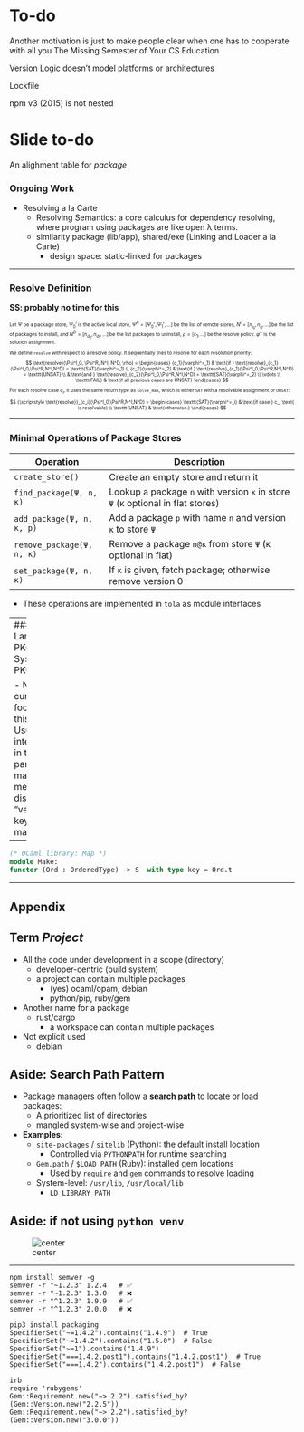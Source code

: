 # To-do
Another motivation is just to make people clear
    when one has to cooperate with all you
    The Missing Semester of Your CS Education

Version Logic doesn't model platforms or architectures

Lockfile

npm v3 (2015) is not nested 

# Slide to-do

An alighment table for _package_

### Ongoing Work

- Resolving a la Carte
  - Resolving Semantics: a core calculus for dependency resolving, where program using packages are like open λ terms.
  - similarity package (lib/app), shared/exe (Linking and Loader a la Carte)
    - design space: static-linked for packages

<!-- 
---

### least_change_foo {.columns}

::: {.column width="40%"}
#### Pre
```mermaid
%%| file: assets/resolve_least_change_foo_pre.mmd
```

#### Post
```mermaid
%%| file: assets/resolve_least_change_foo_post.mmd
```
:::

::: {.column width="50%" style="margin-left:2em;"}
Initial state: `std 1.0`.

Action: install `foo`.

Policy: `least_change`
:::

---

### upgrade_least_foo_bar_std10 {.columns}

::: {.column width="40%"}
#### Pre
```mermaid
%%| file: assets/resolve_upgrade_least_foo_bar_std10_pre.mmd
```

#### Post
```mermaid
%%| file: assets/resolve_upgrade_least_foo_bar_std10_post.mmd
```
:::

::: {.column width="50%" style="margin-left:2em;"}
Initial state: `std 1.0`.

Action: install `foo` and `bar`.

Policy: `least_change`
:::

---

### upgrade_foo_from_std11 {.columns}

::: {.column width="40%"}
#### Pre
```mermaid
%%| file: assets/resolve_upgrade_foo_from_std11_pre.mmd
```

#### Post
```mermaid
%%| file: assets/resolve_upgrade_foo_from_std11_post.mmd
```
:::

::: {.column width="50%" style="margin-left:2em;"}
Initial state:  `std 1.1`.

Action: install `foo`.

Policy: `upgrade_most`
:::

---

### allow_downgrade_foo_bar {.columns}

::: {.column width="40%"}
#### Pre
```mermaid
%%| file: assets/resolve_allow_downgrade_foo_bar_pre.mmd
```

#### Post
```mermaid
%%| file: assets/resolve_allow_downgrade_foo_bar_post.mmd
```
:::

::: {.column width="50%" style="margin-left:2em;"}
Initial state: `std 1.1`.

Action: install `foo` and `bar`.

Policy: `allow_downgrade`
:::

---

### downgrade_from_r1 {.columns}

::: {.column width="40%"}
#### Pre
```mermaid
%%| file: assets/resolve_downgrade_from_r1_pre.mmd
```

#### Post
```mermaid
%%| file: assets/resolve_downgrade_from_r1_post.mmd
```
:::

::: {.column width="50%" style="margin-left:2em;"}
Initial state: `foo 1.1` and `std 1.1`.

Action: isntall `bar`.

Policy: `allow_downgrade`
:::

-->

<!-- ---

### Version Logic Grammar

::: {.center}
![](images/vl-grammar.png){width=70%}
::: -->

---

### Resolve Definition {.smaller}
**SS: probably no time for this**

<div style="zoom: 0.6">
Let $\Psi$ be a package store, $\Psi^l_0$ is the active local store, $\Psi^R = [\Psi^r_0, \Psi^r_1, ...]$ be the list of remote stores, $N^I = [n_{i_0}, n_{i_1}, ...]$ be the list of packages to install, and $N^D = [n_{d_0}, n_{d_1}, ...]$ be the list packages to uninstall, $\rho = [c_1,...]$ be the resolve policy. $\varphi^=$ is the solution assignment.

We define `resolve` with respect to a resolve policy. It sequentially tries to resolve for each resolution priority:

$$
\text{resolve}(\Psi^l_0, \Psi^R, N^I, N^D, \rho) =
\begin{cases}
    {c_1}(\varphi^=_1) & \text{if } \text{resolve}_{c_1}(\Psi^l_0,\Psi^R,N^I,N^D) = \texttt{SAT}(\varphi^=_1) \\
    {c_2}(\varphi^=_2) & \text{if } \text{resolve}_{c_1}(\Psi^l_0,\Psi^R,N^I,N^D) = \texttt{UNSAT} \\
        & \text{and } \text{resolve}_{c_2}(\Psi^l_0,\Psi^R,N^I,N^D) = \texttt{SAT}(\varphi^=_2) \\
    \vdots \\
    \texttt{FAIL} & \text{if all previous cases are UNSAT}
\end{cases}
$$

</div>

::: {.fff-0}

<div style="zoom: 0.6">

For each resolve case $c_i$, it uses the same return type as `solve_max`, which is either `SAT` with a resolvable assignment or `UNSAT`:

$$
{\scriptstyle \text{resolve}}_{c_i}(\Psi^l_0,\Psi^R,N^I,N^D) =
\begin{cases}
    \texttt{SAT}(\varphi^=_i) & \text{if case } c_i \text{ is resolvable} \\
    \texttt{UNSAT} & \text{otherwise.}
\end{cases}
$$

</div>

:::

---

### Minimal Operations of Package Stores

<div style="font-size: 70%">

| Operation          | Description                                                                 |
|----------------------------|-------------------------------------------------------|
| `create_store()`   | Create an empty store and return it                                         |
| `find_package(Ψ, n, κ)` | Lookup a package `n` with version `κ` in store `Ψ` (κ optional in flat stores) |
| `add_package(Ψ, n, κ, p)` | Add a package `p` with name `n` and version `κ` to store `Ψ`            |
| `remove_package(Ψ, n, κ)` | Remove a package `n@κ` from store `Ψ` (κ optional in flat)              |
| `set_package(Ψ, n, κ)`     | If `κ` is given, fetch package; otherwise remove version 0              |

</div>

::: {.fff-0 .small}
- These operations are implemented in `tola` as module interfaces
:::

---
### Aside: Language PKGMs and System PKGMs

- Not currently focused for this work
- Usually not interested in the value part of a map
  - melely distributed "versioned-key"-**value** map
  - 

```ocaml
(* OCaml library: Map *)
module Make: 
functor (Ord : OrderedType) -> S  with type key = Ord.t
```

---

## Appendix

## Term _Project_

- All the code under development in a scope (directory)
  - developer-centric (build system)
  - a project can contain multiple packages
    - (yes) ocaml/opam, debian 
    - python/pip, ruby/gem
- Another name for a package
  - rust/cargo
    - a workspace can contain multiple packages
- Not explicit used
  - debian

## Aside: Search Path Pattern

- Package managers often follow a **search path** to locate or load packages:
  - A prioritized list of directories
  - mangled system-wise and project-wise

- **Examples:**
  - `site-packages` / `sitelib` (Python): the default install location
    - Controlled via `PYTHONPATH` for runtime searching
  - `Gem.path` / `$LOAD_PATH` (Ruby): installed gem locations
    - Used by `require` and `gem` commands to resolve loading
  - System-level: `/usr/lib`, `/usr/local/lib`
    - `LD_LIBRARY_PATH`

<!-- presenter:
  Explain how even simple tools like pip and gem have environment-aware search paths,
  and how this complicates reasoning unless formalized. -->

## Aside: if not using `python venv`

![center](images/pip-sys.png)

---

::: notes

```shell
npm install semver -g
semver -r "~1.2.3" 1.2.4   # ✅
semver -r "~1.2.3" 1.3.0   # ❌
semver -r "^1.2.3" 1.9.9   # ✅
semver -r "^1.2.3" 2.0.0   # ❌

pip3 install packaging
SpecifierSet("~=1.4.2").contains("1.4.9")  # True
SpecifierSet("~=1.4.2").contains("1.5.0")  # False
SpecifierSet("~=1").contains("1.4.9")
SpecifierSet("===1.4.2.post1").contains("1.4.2.post1")  # True
SpecifierSet("===1.4.2").contains("1.4.2.post1")  # False

irb
require 'rubygems'
Gem::Requirement.new("~> 2.2").satisfied_by?(Gem::Version.new("2.2.5"))
Gem::Requirement.new("~> 2.2").satisfied_by?(Gem::Version.new("3.0.0"))

```
:::